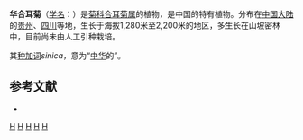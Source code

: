 {{Speciesbox 
| taxon = Synotis sinica
| authority = (Diels) C. Jeffrey et [[陈艺林|Y. L. Chen]]， 1984
}}
'''华合耳菊'''（[[学名|学名]]：{{lang|la|''Synotis sinica''}}）是[[菊科|菊科]][[合耳菊属|合耳菊属]]的植物，是中国的特有植物。分布在[[中国大陆|中国大陆]]的[[贵州|贵州]]、[[四川|四川]]等地，生长于海拔1,280米至2,200米的地区，多生长在山坡密林中，目前尚未由人工引种栽培。

其[[种加词|种加词]]''sinica''，意为“[[中华|中华]]的”。

== 参考文献 ==
<div class="references-small">
* {{cite web| url =http://www.bioinfo.cn/db05/KmzwSpecies.php?action=view&id=5689| title =华合耳菊| work =《中国高等植物数据库全库》| publisher =中国科学院微生物研究所| author =昆明植物研究所| accessdate =2009-02-25| deadurl =yes| archiveurl =https://web.archive.org/web/20160305064944/http://www.bioinfo.cn/db05/KmzwSpecies.php?action=view&id=5689| archivedate =2016-03-05}}
</div>
{{Taxonbar|from=Q10905614}}

[[Category:合耳菊属|H]]
[[Category:中國特有植物|H]]
[[Category:贵州植物|H]]
[[Category:四川植物|H]]
[[Category:1984年描述的植物|H]]